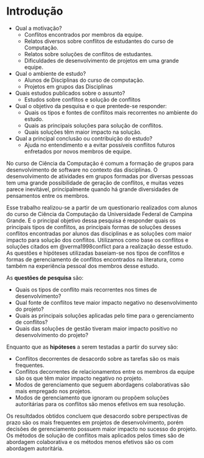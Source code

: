 # Introdução

- Qual a motivação?
    - Conflitos encontrados por membros da equipe.
    - Relatos diversos sobre conflitos de estudantes do curso de Computação.
    - Relatos sobre soluções de conflitos de estudantes.
    - Dificuldades de desenvolvimento de projetos em uma grande equipe.
- Qual o ambiente de estudo?
    - Alunos de Disciplinas do curso de computação.
    - Projetos em grupos das Disciplinas
- Quais estudos publicados sobre o assunto?
    - Estudos sobre conflitos e solução de conflitos
- Qual o objetivo da pesquisa e o que prentede-se responder:
    - Quais os tipos e fontes de conflitos mais recorrentes no ambiente do estudo.
    - Quais as principais soluções para solução de conflitos.
    - Quais soluções têm maior impacto na solução.
- Qual a principal conclusão ou contribuição do estudo?
    - Ajuda no entendimento e a evitar possíveis conflitos futuros enfretados por novos membros de equipe.

No curso de Ciência da Computação é comum a formação de grupos para desenvolvimento de software no contexto das disciplinas. O desenvolvimento de atividades em grupos formadas por diversas pessoas tem uma grande possibilidade de geração de conflitos, e muitas vezes parece inevitável, principalmente quando há grande diversidades de pensamentos entre os membros.

Esse trabalho realizou-se a partir de um questionario realizados com alunos do curso de Ciência da Computação da Universidade Federal de Campina Grande. E o principal objetivo dessa pesquisa é responder quais os principais tipos de conflitos, as principais formas de soluções desses conflitos encontradas por alunos das disciplinas e as soluções com maior impacto para solução dos conflitos. Utilizamos como base os conflitos e soluções citados em @verma1998conflict para a realização desse estudo. As questões e hipóteses utilizadas baseiam-se nos tipos de conflitos e formas de gerenciamento de conflitos encontrados na literatura, como também na experiência pessoal dos membros desse estudo.

As **questões de pesquisa** são:

* Quais os tipos de conflito mais recorrentes nos times de desenvolvimento?
* Qual fonte de conflitos teve maior impacto negativo no desenvolvimento do projeto?
* Quais as principais soluções aplicadas pelo time para o gerenciamento de conflitos?
* Quais das soluções de gestão tiveram maior impacto positivo no desenvolvimento do projeto?

Enquanto que as **hipóteses** a serem testadas a partir do survey são:

* Conflitos decorrentes de desacordo sobre as tarefas são os mais frequentes.
* Conflitos decorrentes de relacionamentos entre os membros da equipe são os que têm maior impacto negativo no projeto.
* Modos de gerenciamento que seguem abordagens colaborativas são mais empregado nos projetos. 
* Modos de gerenciamento que ignoram ou propõem soluções autoritárias para os conflitos são menos efetivos em sua resolução.

Os resultdados obtidos concluem que desacordo sobre perspectivas de prazo são os mais frequentes em projetos de desenvolvimento, porém decisões de gerenciamento possuem maior impacto no sucesso do projeto. Os métodos de solução de conflitos mais aplicados pelos times são de abordagem colaborativa e os métodos menos efetivos são os com abordagem autoritária.